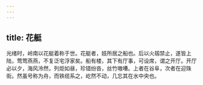 ```yaml
---
---
---
```

title: 花艇
---



光绪时，岭南以花艇着称于世。花艇者，妓所居之船也。后以火刼禁止，遂皆上陆，莺莺燕燕，不复泛宅浮家矣。船有楼，其下有厅事，可设席，谓之开厅。开厅必以夕，海风泠然，列炬如昼，珍错纷沓，丝竹嗷嘈。上者在谷阜，次者在迎珠街。然虽号称为舟，而铁缆系之，屹然不动，几忘其在水中央也。